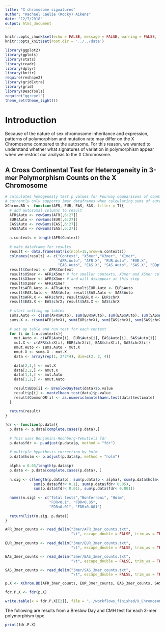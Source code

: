 ```yaml
---
title: "X chromosome signatures"
author: "Rachael Caelie (Rocky) Aikens"
date: "12/7/2018"
output: html_document
---
```


```r
knitr::opts_chunk$set(echo = FALSE, message = FALSE, warning = FALSE, fig.align = "center")
knitr::opts_knit$set(root.dir = '../../data')

library(ggplot2)
library(gplots)
library(stats)
library(readr)
library(dplyr)
library(knitr)
require(reshape2)
library(gridExtra)
library(grid)
library(DescTools)
require("ggrepel")
theme_set(theme_light())
```

# Introduction

Because of the nature of sex chromosome inheritance and expression, patterns of polymorphism and mutation rate may differ on the X Chromosome compared to the autosome.  For this reason, we wanted to understand whether what signatures of variation in polymorphism appear when we restrict our analysis to the X Chromosome.

## A Cross Continental Test for Heterogeneity in 3-mer Polymorphism Counts on the X Chromosome 

```r
# calculates homogeneity test p values for Fourway comparisons of counts dfs
# currently only supports 3mer dataframes when calculating sums of autosomal variants
XChrom.BD <- function(AFR, EUR, EAS, SAS, filter = T){
  # add autosomal columns to result
  AFR$Auto <- rowSums(AFR[,6:27])
  EUR$Auto <- rowSums(EUR[,6:27])
  EAS$Auto <- rowSums(EAS[,6:27])
  SAS$Auto <- rowSums(SAS[,6:27])
  
  n.contexts = length(AFR$Context)
  
  # make dataframe for results
  result <- data.frame(matrix(ncol=15,nrow=n.contexts))
  colnames(result) <- c("Context", "X5mer","X3mer", "X1mer", 
                        "AFR.Auto", "AFR.X", "EUR.Auto", "EUR.X", 
                        "EAS.Auto", "EAS.X", "SAS.Auto", "SAS.X", "BDp", "p", "CommonOR")
  result$Context <- AFR$Context
  result$X5mer <- AFR$X5mer # for smaller contexts, X3mer and X5mer columns do not exist,
  result$X3mer <- AFR$X3mer # and will disappear at this step
  result$X1mer <- AFR$X1mer 
  result$AFR.Auto <- AFR$Auto; result$EUR.Auto <- EUR$Auto
  result$EAS.Auto <- EAS$Auto; result$SAS.Auto <- SAS$Auto
  result$AFR.X <- AFR$chrX; result$EUR.X <- EUR$chrX
  result$EAS.X <- EAS$chrX; result$SAS.X <- SAS$chrX
  
  # start setting up tables
  sums.Auto <- c(sum(AFR$Auto), sum(EUR$Auto), sum(EAS$Auto), sum(SAS$Auto))
  sums.X <- c(sum(AFR$chrX), sum(EUR$chrX), sum(EAS$chrX), sum(SAS$chrX))
  
  # set up table and run test for each context
  for (i in 1:n.contexts){
    mut.Auto <- c(AFR$Auto[i], EUR$Auto[i], EAS$Auto[i], SAS$Auto[i])
    mut.X <- c(AFR$chrX[i], EUR$chrX[i], EAS$chrX[i], SAS$chrX[i])
    nmut.Auto <- sums.Auto - mut.X
    nmut.X <- sums.X - mut.X
    data <- array(rep(1, 2*2*4), dim=c(2, 2, 4))
    
    data[2,1,] <- mut.X
    data[2,2,] <- nmut.X
    data[1,1,] <- mut.Auto
    data[1,2,] <- nmut.Auto 
    
    result$BDp[i] <- BreslowDayTest(data)$p.value
    result$p[i] <- mantelhaen.test(data)$p.value
    result$CommonOR[i] <- as.numeric(mantelhaen.test(data)$estimate)
  }
    
  return(result)
}

fdr <- function(p.data){
  p.data <- p.data[complete.cases(p.data),]
  
  # This uses Benjamini-Hochberg-Yekutieli fdr
  p.data$fdr <- p.adjust(p.data$p, method = "fdr")
  
  # multiple hypothesis correction by holm
  p.data$holm <- p.adjust(p.data$p, method = "holm")
  
  alpha = 0.05/length(p.data$p)
  p.data <- p.data[complete.cases(p.data), ]
  
  n.sig <- c(length(p.data$p), sum(p.data$p < alpha), sum(p.data$holm< 0.05), 
             sum(p.data$fdr< 0.1), sum(p.data$fdr< 0.05), 
             sum(p.data$fdr< 0.01), sum(p.data$fdr< 0.001))
  
  names(n.sig) <- c("Total tests","Bonferroni", "Holm", 
                    "FDR<0.1", "FDR<0.05", 
                    "FDR<0.01", "FDR<0.001")
  
  return(list(n.sig, p.data))
}
```

```r
AFR_3mer_counts <- read_delim("3mer/AFR_3mer_counts.txt", 
                              "\t", escape_double = FALSE, trim_ws = TRUE)
  
EUR_3mer_counts <- read_delim("3mer/EUR_3mer_counts.txt", 
                              "\t", escape_double = FALSE, trim_ws = TRUE)

EAS_3mer_counts <- read_delim("3mer/EAS_3mer_counts.txt", 
                              "\t", escape_double = FALSE, trim_ws = TRUE) 

SAS_3mer_counts <- read_delim("3mer/SAS_3mer_counts.txt", 
                              "\t", escape_double = FALSE, trim_ws = TRUE) 

```

```r
p.X <- XChrom.BD(AFR_3mer_counts, EUR_3mer_counts, EAS_3mer_counts, SAS_3mer_counts)

fdr.P.X <- fdr(p.X)

write.table(x = fdr.P.X[[2]], file = "../workflows_finished/X_Chromosome_only/3mer_Xtest.txt", quote = F, sep = "\t", row.names = F)
```

The following are results from a Breslow Day and CMH test for each 3-mer polymorphism type.

```r
print(fdr.P.X)
```

